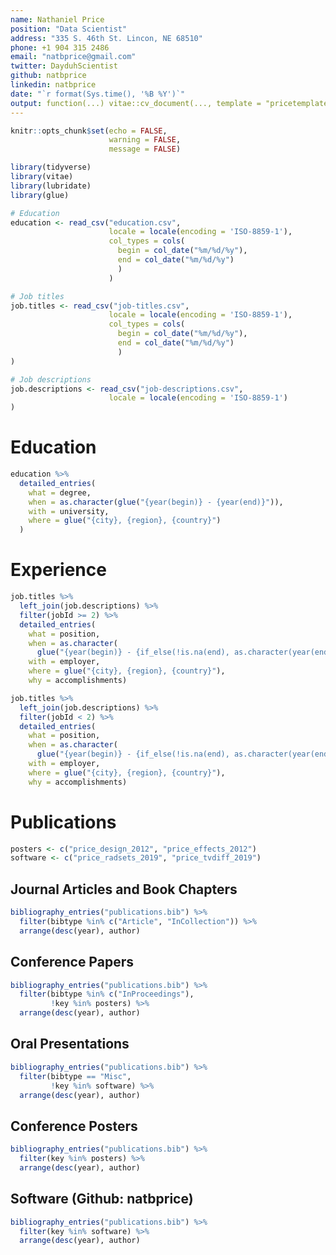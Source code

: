 ```yaml
---
name: Nathaniel Price
position: "Data Scientist"
address: "335 S. 46th St. Lincon, NE 68510"
phone: +1 904 315 2486
email: "natbprice@gmail.com"
twitter: DayduhScientist
github: natbprice
linkedin: natbprice
date: "`r format(Sys.time(), '%B %Y')`"
output: function(...) vitae::cv_document(..., template = "pricetemplate.tex", citation_package = "biblatex")
---
```


```r
knitr::opts_chunk$set(echo = FALSE, 
                      warning = FALSE, 
                      message = FALSE)

library(tidyverse)
library(vitae)
library(lubridate)
library(glue)
```

```r

# Education
education <- read_csv("education.csv",
                      locale = locale(encoding = 'ISO-8859-1'),
                      col_types = cols(
                        begin = col_date("%m/%d/%y"),
                        end = col_date("%m/%d/%y")
                        )
                      )

# Job titles
job.titles <- read_csv("job-titles.csv",
                      locale = locale(encoding = 'ISO-8859-1'),
                      col_types = cols(
                        begin = col_date("%m/%d/%y"),
                        end = col_date("%m/%d/%y")
                        )
)

# Job descriptions
job.descriptions <- read_csv("job-descriptions.csv",
                      locale = locale(encoding = 'ISO-8859-1')
)

```

# Education

```r
education %>%
  detailed_entries(
    what = degree,
    when = as.character(glue("{year(begin)} - {year(end)}")),
    with = university,
    where = glue("{city}, {region}, {country}")
  )
```

# Experience

```r
job.titles %>% 
  left_join(job.descriptions) %>% 
  filter(jobId >= 2) %>% 
  detailed_entries(
    what = position,
    when = as.character(
      glue("{year(begin)} - {if_else(!is.na(end), as.character(year(end)), 'present')}")),
    with = employer,
    where = glue("{city}, {region}, {country}"),
    why = accomplishments)

```

```r

job.titles %>% 
  left_join(job.descriptions) %>% 
  filter(jobId < 2) %>% 
  detailed_entries(
    what = position,
    when = as.character(
      glue("{year(begin)} - {if_else(!is.na(end), as.character(year(end)), 'present')}")),
    with = employer,
    where = glue("{city}, {region}, {country}"),
    why = accomplishments)
```


# Publications

```r
posters <- c("price_design_2012", "price_effects_2012")
software <- c("price_radsets_2019", "price_tvdiff_2019")
```


## Journal Articles and Book Chapters
```r
bibliography_entries("publications.bib") %>%
  filter(bibtype %in% c("Article", "InCollection")) %>%
  arrange(desc(year), author)
```

## Conference Papers
```r
bibliography_entries("publications.bib") %>%
  filter(bibtype %in% c("InProceedings"),
         !key %in% posters) %>%
  arrange(desc(year), author)
```

## Oral Presentations
```r
bibliography_entries("publications.bib") %>%
  filter(bibtype == "Misc",
         !key %in% software) %>%
  arrange(desc(year), author)
```

## Conference Posters
```r
bibliography_entries("publications.bib") %>%
  filter(key %in% posters) %>%
  arrange(desc(year), author)
```

## Software (Github: natbprice)
```r
bibliography_entries("publications.bib") %>%
  filter(key %in% software) %>%
  arrange(desc(year), author)
```
